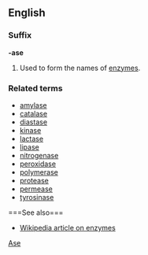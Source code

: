 ==English==
===Suffix===
'''-ase'''

#Used to form the names of [[enzyme]]s.

===Related terms===
*[[amylase]]
*[[catalase]]
*[[diastase]]
*[[kinase]]
*[[lactase]]
*[[lipase]]
*[[nitrogenase]]
*[[peroxidase]]
*[[polymerase]]
*[[protease]]
*[[permease]]
*[[tyrosinase]]
<!--this list is by no means complete - many more could be added --><!-- aren't there thousands of enzymes? anyways, I'll link to the only one we have... --Eean-->===See also===
*[[w:en:Enzyme|Wikipedia article on enzymes]]

[[Category:English suffixes|Ase]]